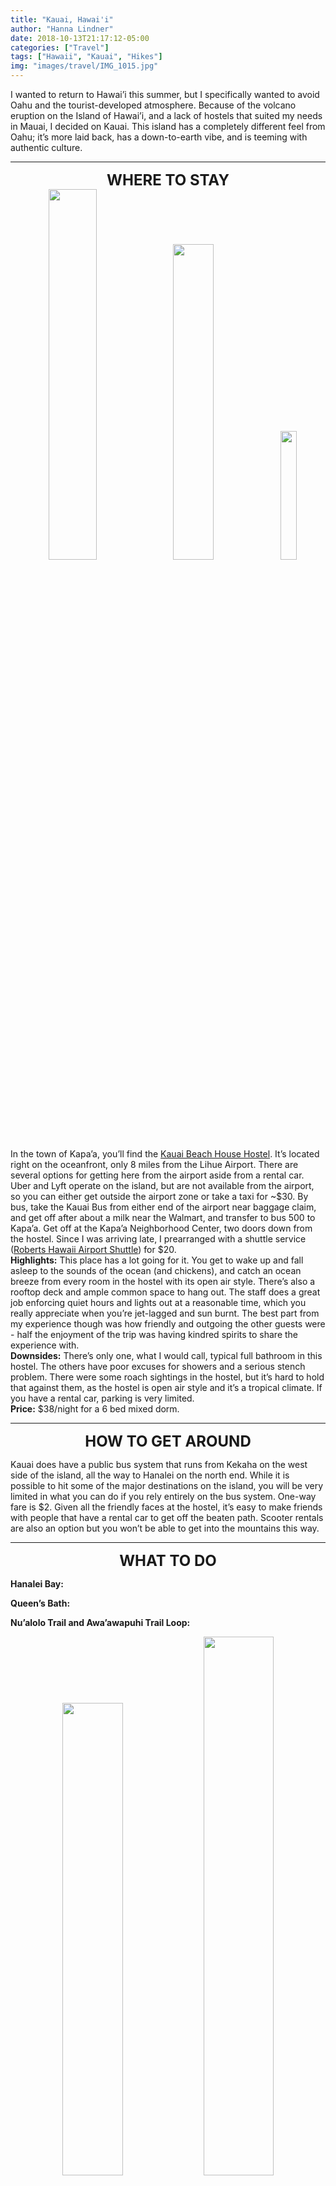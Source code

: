 ```yaml
---
title: "Kauai, Hawai'i"
author: "Hanna Lindner"
date: 2018-10-13T21:17:12-05:00
categories: ["Travel"]
tags: ["Hawaii", "Kauai", "Hikes"]
img: "images/travel/IMG_1015.jpg"
---
```


I wanted to return to Hawai'i this summer, but I specifically wanted to avoid Oahu and the tourist-developed atmosphere. Because of the volcano eruption on the Island of Hawai'i, and a lack of hostels that suited my needs in Mauai, I decided on Kauai. This island has a completely different feel from Oahu; it's more laid back, has a down-to-earth vibe, and is teeming with authentic culture.

---

<center>
<font size="5">
**WHERE TO STAY**
</font>
</center>

<center>
[![](/images/travel/IMG_4887.jpg){ width=39% }](https://www.hannalindner.com/travel/Kauai_Hawaii/IMG_4887.jpg)
[![](/images/travel/IMG_0933.jpg){ width=36% }](https://www.hannalindner.com/travel/Kauai_Hawaii/IMG_0933.jpg)
[![](/images/travel/IMG_4889.jpg){ width=23% }](https://www.hannalindner.com/travel/Kauai_Hawaii/IMG_4889.jpg)
</center>

In the town of Kapa'a, you'll find the [Kauai Beach House Hostel](https://kauaibeachhouse.net/). It's located right on the oceanfront, only 8 miles from the Lihue Airport. There are several options for getting here from the airport aside from a rental car. Uber and Lyft operate on the island, but are not available from the airport, so you can either get outside the airport zone or take a taxi for ~\$30. By bus, take the Kauai Bus from either end of the airport near baggage claim, and get off after about a milk near the Walmart, and transfer to bus 500 to Kapa'a. Get off at the Kapa’a Neighborhood Center, two doors down from the hostel. Since I was arriving late, I prearranged with a shuttle service ([Roberts Hawaii Airport Shuttle](https://www.robertshawaii.com/airport-shuttle/kauai/)) for \$20.  
**Highlights:**  This place has a lot going for it. You get to wake up and fall asleep to the sounds of the ocean (and chickens), and catch an ocean breeze from every room in the hostel with its open air style. There's also a rooftop deck and ample common space to hang out. The staff does a great job enforcing quiet hours and lights out at a reasonable time, which you really appreciate when you're jet-lagged and sun burnt. The best part from my experience though was how friendly and outgoing the other guests were - half the enjoyment of the trip was having kindred spirits to share the experience with.  
**Downsides:**  There's only one, what I would call, typical full bathroom in this hostel. The others have poor excuses for showers and a serious stench problem. There were some roach sightings in the hostel, but it's hard to hold that against them, as the hostel is open air style and it's a tropical climate. If you have a rental car, parking is very limited.  
**Price:** $38/night for a 6 bed mixed dorm.

---

<center>
<font size="5">
**HOW TO GET AROUND**
</font>
</center>

Kauai does have a public bus system that runs from Kekaha on the west side of the island, all the way to Hanalei on the north end. While it is possible to hit some of the major destinations on the island, you will be very limited in what you can do if you rely entirely on the bus system. One-way fare is $2. Given all the friendly faces at the hostel, it's easy to make friends with people that have a rental car to get off the beaten path. Scooter rentals are also an option but you won't be able to get into the mountains this way.

---

<center>
<font size="5">
**WHAT TO DO**
</font>
</center>

**Hanalei Bay:**  

**Queen's Bath:**

**Nu'alolo Trail and Awa'awapuhi Trail Loop:** 

<center>
[![](/images/travel/IMG_4903.jpg){ width=44% }](https://www.hannalindner.com/travel/Kauai_Hawaii/IMG_4903.jpg)
[![](/images/travel/IMG_4907.jpg){ width=47% }](https://www.hannalindner.com/travel/Kauai_Hawaii/IMG_4907.jpg)
</center>

**Waimea Canyon:** Whether you plan to hike in Na Pali or not, you should head that direction anyways to see the Grand Canyon of the Pacific, [Waimea Canyon](https://hawaiistateparks.org/parks/kauai/waimea-canyon-state-park/). There are two lookout points along Kokee Road, Puu ka Pele and Puu hinahina. If looking at it isn't enough, there are several hiking trails that will take you into the canyon, often featuring waterfalls.


<center>
[![](/images/travel/IMG_5070.mp4){ width=100% }](https://www.hannalindner.com/travel/Kauai_Hawaii/IMG_5070.mp4)
[![](/images/travel/IMG_1143.jpg){ width=48% }](https://www.hannalindner.com/travel/Kauai_Hawaii/IMG_1143.jpg)
[![](/images/travel/IMG_1118.jpg){ width=48% }](https://www.hannalindner.com/travel/Kauai_Hawaii/IMG_1118.jpg)
</center>

**Na Pali Coast:** There are only three ways to access the Na Pali coast: boat, plane/helicopter, and foot. There are several hikes, like the one above, that will take you to see Na Pali, but it's by boat that you're able to get real up close and personal with this jurassic-looking coastline. I booked a boat tour with [Kauai Sea Tours](https://kauaiseatours.com/) for a half-day on a catamaran with snorkeling. These types of tours are a bit pricier, but well worth it. (This one ran $160 and included breakfast, lunch, and snorkeling gear.) You should take a medication in advance if you are prone to sea-sickness, as there is definitely some chop to the water. Despite the rain and cold on the day of my tour, the views were absolutely incredible!

---

<center>
<font size="5">
**WHAT TO EAT**  
</font>
</center>

<center>
[![](/images/travel/IMG_7526.jpg){ width=55% }](https://www.hannalindner.com/travel/Kauai_Hawaii/IMG_7526.jpg)
</center>

The Kapa'a area has a surpringly good food truck/cart scene. There's plenty of local food to try and small businesses to support when you eat this way. Food can be pretty expensive on the Island, but Bubba Burgers, a short walk from the hostel, has delicious and cheap burgers and milkshakes. You should also try try the local dessert of choice, Kulolo which is made from taro, coconut and sugar. The process to make Kulolo is pretty intense; it's traditionally baked in an underground oven for several hours and the entire process may take days. The dessert has a mochi-like texture and a faint coconut taste.

---

<center>
[![](/images/travel/IMG_1069.jpg){ width=70% }](https://www.hannalindner.com/travel/Kauai_Hawaii/IMG_1069.jpg)
</center>